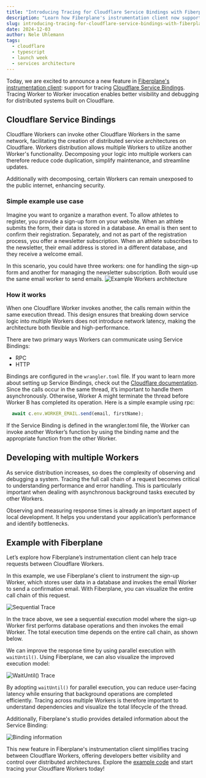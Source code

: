 ```yaml
---
title: "Introducing Tracing for Cloudflare Service Bindings with Fiberplane"
description: "Learn how Fiberplane's instrumentation client now supports tracing Cloudflare Service Bindings"
slug: introducing-tracing-for-cloudflare-service-bindings-with-fiberplane
date: 2024-12-03
author: Nele Uhlemann
tags:
  - cloudflare
  - typescript
  - launch week
  - services architecture
---
```



Today, we are excited to announce a new feature in [Fiberplane's instrumentation client](https://fiberplane.com/docs/components/client-library/): support for tracing [Cloudflare Service Bindings](https://developers.cloudflare.com/workers/runtime-apis/bindings/service-bindings/). 
Tracing Worker to Worker invocation enables better visibility and debugging for distributed systems built on Cloudflare.

## Cloudflare Service Bindings
Cloudflare Workers can invoke other Cloudflare Workers in the same network, facilitating the creation of distributed service architectures on Cloudflare. 
Workers distribution allows multiple Workers to utilize another Worker's functionality. 
Decomposing your logic into multiple workers can therefore reduce code duplication, simplify maintenance, and streamline updates.

Additionally with decomposing, certain Workers can remain unexposed to the public internet, enhancing security.

### Simple example use case
Imagine you want to organize a marathon event. To allow athletes to register, you provide a sign-up form on your website. When an athlete submits the form, their data is stored in a database. An email is then sent to confirm their registration. 
Separately, and not as part of the registration process, you offer a newsletter subscription. 
When an athlete subscribes to the newsletter, their email address is stored in a different database, and they receive a welcome email.

In this scenario, you could have three workers: one for handling the sign-up form and another for managing the newsletter subscription. 
Both would use the same email worker to send emails.
![Example Workers architecture](@/assets/blog/2024-12-03-workers-example-architecture.png)


### How it works 
When one Cloudflare Worker invokes another, the calls remain within the same execution thread.
This design ensures that breaking down service logic into multiple Workers does not introduce network latency, making the architecture both flexible and high-performance.

There are two primary ways Workers can communicate using Service Bindings:

* RPC 
* HTTP

Bindings are configured in the `wrangler.toml` file. If you want to learn more about setting up Service Bindings, check out the [Cloudflare documentation](https://developers.cloudflare.com/workers/runtime-apis/bindings/service-bindings/).
Since the calls occur in the same thread, it’s important to handle them asynchronously. 
Otherwise, Worker A might terminate the thread before Worker B has completed its operation. Here is a simple example using rpc:

```typescript
  await c.env.WORKER_EMAIL.send(email, firstName);
```
If the Service Binding is defined in the wrangler.toml file, the Worker can invoke another Worker’s function by using the binding name and the appropriate function from the other Worker.

## Developing with multiple Workers
As service distribution increases, so does the complexity of observing and debugging a system. 
Tracing the full call chain of a request becomes critical to understanding performance and error handling. 
This is particularly important when dealing with asynchronous background tasks executed by other Workers.

Observing and measuring response times is already an important aspect of local development.
It helps you understand your application’s performance and identify bottlenecks.


## Example with Fiberplane
Let’s explore how Fiberplane’s instrumentation client can help trace requests between Cloudflare Workers.

In this example, we use Fiberplane's client to instrument the sign-up Worker, which stores user data in a database and invokes the email Worker to send a confirmation email.
With Fiberplane, you can visualize the entire call chain of this request.

![Sequential Trace](@/assets/blog/2024-12-03-workers-binding-sequential.png)

In the trace above, we see a sequential execution model where the sign-up Worker first performs database operations and then invokes the email Worker.
The total execution time depends on the entire call chain, as shown below.

We can improve the response time by using parallel execution with `waitUntil()`. Using Fiberplane, we can also visualize the improved execution model:

![WaitUntil() Trace](@/assets/blog/2024-12-03-workers-binding-waituntil.png)



By adopting `waitUntil()` for parallel execution, you can reduce user-facing latency while ensuring that background operations are completed efficiently.
Tracing across multiple Workers is therefore important to understand dependencies and visualize the total lifecycle of the thread.

Additionally, Fiberplane's studio provides detailed information about the Service Binding: 


![Binding information](@/assets/blog/2024-12-03-workers-binding-information.png)


This new feature in Fiberplane's instrumentation client simplifies tracing between Cloudflare Workers, offering developers better visibility and control over distributed architectures. 
Explore the [example code](https://github.com/Nlea/cloudflare-handling-asynchronous-tasks-/tree/seperate-workers/seperate-workers) and start tracing your Cloudflare Workers today!


